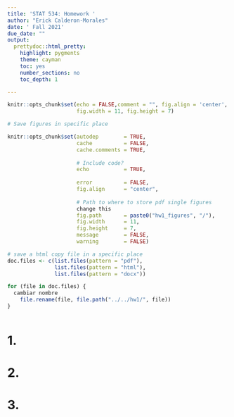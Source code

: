 ```yaml
---
title: 'STAT 534: Homework '
author: "Erick Calderon-Morales"
date: ' Fall 2021'
due_date: ""
output:
  prettydoc::html_pretty:
    highlight: pygments
    theme: cayman
    toc: yes
    number_sections: no
    toc_depth: 1

---
```


```r
knitr::opts_chunk$set(echo = FALSE,comment = "", fig.align = 'center',
					  fig.width = 11, fig.height = 7)
```



```r

# Save figures in specific place

knitr::opts_chunk$set(autodep        = TRUE,
                      cache          = FALSE,
                      cache.comments = TRUE,
                      
                      # Include code?
                      echo           = TRUE,
                      
                      error          = FALSE,
                      fig.align      = "center",
                      
                      # Path to where to store pdf single figures 
                      change this
                      fig.path       = paste0("hw1_figures", "/"),
                      fig.width      = 11,
                      fig.height     = 7,
                      message        = FALSE,
                      warning        = FALSE)
```


```r

# save a html copy file in a specific place
doc.files <- c(list.files(pattern = "pdf"),
               list.files(pattern = "html"),
               list.files(pattern = "docx"))

for (file in doc.files) {
  cambiar nombre
    file.rename(file, file.path("../../hw1/", file))
}
```


```r

```

# 1. 
# 2. 
# 3. 